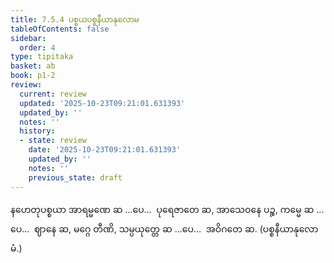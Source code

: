 ```yaml
---
title: 7.5.4 ပစ္စယပစ္စနီယာနုလောမ
tableOfContents: false
sidebar:
  order: 4
type: tipitaka
basket: ab
book: p1-2
review:
  current: review
  updated: '2025-10-23T09:21:01.631393'
  updated_by: ''
  notes: ''
  history:
  - state: review
    date: '2025-10-23T09:21:01.631393'
    updated_by: ''
    notes: ''
    previous_state: draft
---
```



<ReviewStatus review={frontmatter.review} showDetails={true} />

<HypothesisAnnotation frontmatter={frontmatter} />

<DynamicBreadcrumb />

<Division number="65" book="p1-2" e="ch" v="37" p="38">

<Paragraph number="268" book="p1-2">
နဟေတုပစ္စယာ အာရမ္မဏေ ဆ …ပေ…  ပုရေဇာတေ ဆ, အာသေဝနေ ပဉ္စ, ကမ္မေ ဆ …ပေ…  ဈာနေ ဆ, မဂ္ဂေ တီဏိ, သမ္ပယုတ္တေ ဆ …ပေ…  အဝိဂတေ ဆ.

</Paragraph>
</Division>

<Paragraph number="269" type="center" book="p1-2">
(ပစ္စနီယာနုလောမံ.)
</Paragraph>